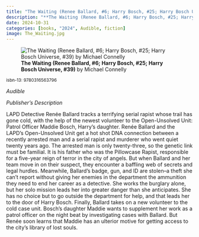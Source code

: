 ```yaml
---
title: "The Waiting (Renee Ballard, #6; Harry Bosch, #25; Harry Bosch Universe, #39)"
description: "**The Waiting (Renee Ballard, #6; Harry Bosch, #25; Harry Bosch Universe, #39)** by Michael    Connelly"
date: 2024-10-31
categories: [books, "2024", Audible, fiction]
image: The_Waiting.jpg
---
```

![**The Waiting (Renee Ballard, #6; Harry Bosch, #25; Harry Bosch Universe, #39)** by Michael    Connelly](The_Waiting.jpg){fig-align="left"}

<sup>isbn-13: 9780316563796</sup>

*Audible*

*Publisher's Description*

LAPD Detective Renée Ballard tracks a terrifying serial rapist whose trail
has gone cold, with the help of the newest volunteer to the Open-Unsolved
Unit: Patrol Officer Maddie Bosch, Harry's daughter. Renée Ballard and the
LAPD's Open-Unsolved Unit get a hot shot DNA connection between a recently
arrested man and a serial rapist and murderer who went quiet twenty years
ago. The arrested man is only twenty-three, so the genetic link must be
familial. It is his father who was the Pillowcase Rapist, responsible for a
five-year reign of terror in the city of angels. But when Ballard and her
team move in on their suspect, they encounter a baffling web of secrets and
legal hurdles. Meanwhile, Ballard's badge, gun, and ID are stolen--a theft
she can't report without giving her enemies in the department the
ammunition they need to end her career as a detective. She works the
burglary alone, but her solo mission leads her into greater danger than she
anticipates. She has no choice but to go outside the department for help,
and that leads her to the door of Harry Bosch. Finally, Ballard takes on a
new volunteer to the cold case unit. Bosch's daughter Maddie wants to
supplement her work as a patrol officer on the night beat by investigating
cases with Ballard. But Renée soon learns that Maddie has an ulterior
motive for getting access to the city's library of lost souls.